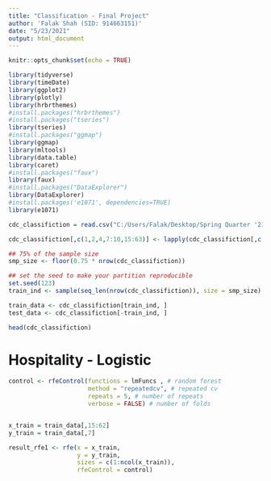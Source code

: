 ---
title: "Classification - Final Project"
author: 'Falak Shah (SID: 914663151)'
date: "5/23/2021"
output: html_document
---

```{r setup, include=FALSE}
knitr::opts_chunk$set(echo = TRUE)
```

```{r}
library(tidyverse)
library(timeDate)
library(ggplot2)
library(plotly)
library(hrbrthemes)
#install.packages("hrbrthemes")
#install.packages("tseries")
library(tseries)
#install.packages("ggmap")
library(ggmap)
library(mltools)
library(data.table)
library(caret)
#install.packages("faux")
library(faux)
#install.packages("DataExplorer")
library(DataExplorer)
#install.packages('e1071', dependencies=TRUE)
library(e1071)

```

```{r}

cdc_classifiction = read.csv("C:/Users/Falak/Desktop/Spring Quarter '21/STA 160/CDC_classification.csv")

cdc_classifiction[,c(1,2,4,7:10,15:63)] <- lapply(cdc_classifiction[,c(1,2,4,7:10,15:63)], as.factor)

## 75% of the sample size
smp_size <- floor(0.75 * nrow(cdc_classifiction))

## set the seed to make your partition reproducible
set.seed(123)
train_ind <- sample(seq_len(nrow(cdc_classifiction)), size = smp_size)

train_data <- cdc_classifiction[train_ind, ]
test_data <- cdc_classifiction[-train_ind, ]

head(cdc_classifiction)

```


# Hospitality - Logistic

```{r}
control <- rfeControl(functions = lmFuncs , # random forest
                      method = "repeatedcv", # repeated cv
                      repeats = 5, # number of repeats
                      verbose = FALSE) # number of folds


x_train = train_data[,15:62]
y_train = train_data[,7]

result_rfe1 <- rfe(x = x_train, 
                   y = y_train, 
                   sizes = c(1:ncol(x_train)),
                   rfeControl = control)



```
